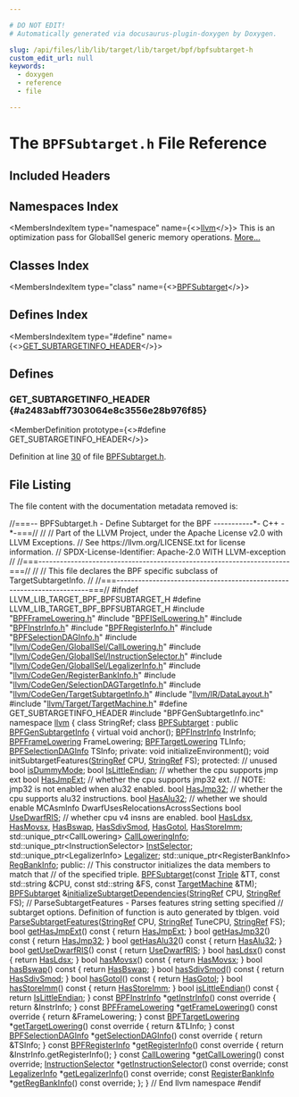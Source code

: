 ```yaml
---

# DO NOT EDIT!
# Automatically generated via docusaurus-plugin-doxygen by Doxygen.

slug: /api/files/lib/lib/target/lib/target/bpf/bpfsubtarget-h
custom_edit_url: null
keywords:
  - doxygen
  - reference
  - file

---
```





# The `BPFSubtarget.h` File Reference

<DoxygenPage pluginConfig={pluginConfig}>



## Included Headers

<IncludesList>
<IncludesListItem
  filePath="BPFFrameLowering.h"
  permalink="/docs/api/files/lib/lib/target/lib/target/bpf/bpfframelowering-h"
  isLocal="true" />
<IncludesListItem
  filePath="BPFISelLowering.h"
  permalink="/docs/api/files/lib/lib/target/lib/target/bpf/bpfisellowering-h"
  isLocal="true" />
<IncludesListItem
  filePath="BPFInstrInfo.h"
  permalink="/docs/api/files/lib/lib/target/lib/target/bpf/bpfinstrinfo-h"
  isLocal="true" />
<IncludesListItem
  filePath="BPFRegisterInfo.h"
  permalink="/docs/api/files/lib/lib/target/lib/target/bpf/bpfregisterinfo-h"
  isLocal="true" />
<IncludesListItem
  filePath="BPFSelectionDAGInfo.h"
  permalink="/docs/api/files/lib/lib/target/lib/target/bpf/bpfselectiondaginfo-h"
  isLocal="true" />
<IncludesListItem
  filePath="llvm/CodeGen/GlobalISel/CallLowering.h"
  permalink="/docs/api/files/include/include/llvm/include/llvm/codegen/include/llvm/codegen/globalisel/calllowering-h"
  isLocal="true" />
<IncludesListItem
  filePath="llvm/CodeGen/GlobalISel/InstructionSelector.h"
  permalink="/docs/api/files/include/include/llvm/include/llvm/codegen/include/llvm/codegen/globalisel/instructionselector-h"
  isLocal="true" />
<IncludesListItem
  filePath="llvm/CodeGen/GlobalISel/LegalizerInfo.h"
  permalink="/docs/api/files/include/include/llvm/include/llvm/codegen/include/llvm/codegen/globalisel/legalizerinfo-h"
  isLocal="true" />
<IncludesListItem
  filePath="llvm/CodeGen/RegisterBankInfo.h"
  permalink="/docs/api/files/include/include/llvm/include/llvm/codegen/registerbankinfo-h"
  isLocal="true" />
<IncludesListItem
  filePath="llvm/CodeGen/SelectionDAGTargetInfo.h"
  permalink="/docs/api/files/include/include/llvm/include/llvm/codegen/selectiondagtargetinfo-h"
  isLocal="true" />
<IncludesListItem
  filePath="llvm/CodeGen/TargetSubtargetInfo.h"
  permalink="/docs/api/files/include/include/llvm/include/llvm/codegen/targetsubtargetinfo-h"
  isLocal="true" />
<IncludesListItem
  filePath="llvm/IR/DataLayout.h"
  permalink="/docs/api/files/include/include/llvm/include/llvm/ir/datalayout-h"
  isLocal="true" />
<IncludesListItem
  filePath="llvm/Target/TargetMachine.h"
  permalink="/docs/api/files/include/include/llvm/include/llvm/target/targetmachine-h"
  isLocal="true" />
<IncludesListItem
  filePath="BPFGenSubtargetInfo.inc"
  permalink=""
  isLocal="true" />
</IncludesList>

## Namespaces Index

<MembersIndex>

<MembersIndexItem
  type="namespace"
  name={<><a href="/docs/api/namespaces/llvm">llvm</a></>}>
This is an optimization pass for GlobalISel generic memory operations. <a href="/docs/api/namespaces/llvm/#details">More...</a>
</MembersIndexItem>

</MembersIndex>

## Classes Index

<MembersIndex>

<MembersIndexItem
  type="class"
  name={<><a href="/docs/api/classes/llvm/bpfsubtarget">BPFSubtarget</a></>}>
</MembersIndexItem>

</MembersIndex>

## Defines Index

<MembersIndex>

<MembersIndexItem
  type="#define"
  name={<><a href="#a2483abff7303064e8c3556e28b976f85">GET&#95;SUBTARGETINFO&#95;HEADER</a></>}>
</MembersIndexItem>

</MembersIndex>


<SectionDefinition>

## Defines

### GET&#95;SUBTARGETINFO&#95;HEADER {#a2483abff7303064e8c3556e28b976f85}

<MemberDefinition
  prototype={<>#define GET&#95;SUBTARGETINFO&#95;HEADER</>}>

Definition at line <a href="#l00030">30</a> of file <a href="/docs/api/files/lib/lib/target/lib/target/bpf/bpfsubtarget-h">BPFSubtarget.h</a>.
</MemberDefinition>

</SectionDefinition>

## File Listing

The file content with the documentation metadata removed is:

<ProgramListing>

<Link id="l00001" /><CodeLine lineNumber="1"><Highlight kind="comment">//===-- BPFSubtarget.h - Define Subtarget for the BPF -----------&#42;- C++ -&#42;-===//</Highlight><Highlight kind="normal"></Highlight></CodeLine>
<Link id="l00002" /><CodeLine lineNumber="2"><Highlight kind="normal"></Highlight><Highlight kind="comment">//</Highlight><Highlight kind="normal"></Highlight></CodeLine>
<Link id="l00003" /><CodeLine lineNumber="3"><Highlight kind="normal"></Highlight><Highlight kind="comment">// Part of the LLVM Project, under the Apache License v2.0 with LLVM Exceptions.</Highlight><Highlight kind="normal"></Highlight></CodeLine>
<Link id="l00004" /><CodeLine lineNumber="4"><Highlight kind="normal"></Highlight><Highlight kind="comment">// See https://llvm.org/LICENSE.txt for license information.</Highlight><Highlight kind="normal"></Highlight></CodeLine>
<Link id="l00005" /><CodeLine lineNumber="5"><Highlight kind="normal"></Highlight><Highlight kind="comment">// SPDX-License-Identifier: Apache-2.0 WITH LLVM-exception</Highlight><Highlight kind="normal"></Highlight></CodeLine>
<Link id="l00006" /><CodeLine lineNumber="6"><Highlight kind="normal"></Highlight><Highlight kind="comment">//</Highlight><Highlight kind="normal"></Highlight></CodeLine>
<Link id="l00007" /><CodeLine lineNumber="7"><Highlight kind="normal"></Highlight><Highlight kind="comment">//===----------------------------------------------------------------------===//</Highlight><Highlight kind="normal"></Highlight></CodeLine>
<Link id="l00008" /><CodeLine lineNumber="8"><Highlight kind="normal"></Highlight><Highlight kind="comment">//</Highlight><Highlight kind="normal"></Highlight></CodeLine>
<Link id="l00009" /><CodeLine lineNumber="9"><Highlight kind="normal"></Highlight><Highlight kind="comment">// This file declares the BPF specific subclass of TargetSubtargetInfo.</Highlight><Highlight kind="normal"></Highlight></CodeLine>
<Link id="l00010" /><CodeLine lineNumber="10"><Highlight kind="normal"></Highlight><Highlight kind="comment">//</Highlight><Highlight kind="normal"></Highlight></CodeLine>
<Link id="l00011" /><CodeLine lineNumber="11"><Highlight kind="normal"></Highlight><Highlight kind="comment">//===----------------------------------------------------------------------===//</Highlight><Highlight kind="normal"></Highlight></CodeLine>
<Link id="l00012" /><CodeLine lineNumber="12"><Highlight kind="normal"></Highlight></CodeLine>
<Link id="l00013" /><CodeLine lineNumber="13"><Highlight kind="normal"></Highlight><Highlight kind="preprocessor">#ifndef LLVM&#95;LIB&#95;TARGET&#95;BPF&#95;BPFSUBTARGET&#95;H</Highlight><Highlight kind="normal"></Highlight></CodeLine>
<Link id="l00014" /><CodeLine lineNumber="14"><Highlight kind="normal"></Highlight><Highlight kind="preprocessor">#define LLVM&#95;LIB&#95;TARGET&#95;BPF&#95;BPFSUBTARGET&#95;H</Highlight><Highlight kind="normal"></Highlight></CodeLine>
<Link id="l00015" /><CodeLine lineNumber="15"><Highlight kind="normal"></Highlight></CodeLine>
<Link id="l00016" /><CodeLine lineNumber="16"><Highlight kind="normal"></Highlight><Highlight kind="preprocessor">#include &quot;<a href="/docs/api/files/lib/lib/target/lib/target/bpf/bpfframelowering-h">BPFFrameLowering.h</a>&quot;</Highlight><Highlight kind="normal"></Highlight></CodeLine>
<Link id="l00017" /><CodeLine lineNumber="17"><Highlight kind="normal"></Highlight><Highlight kind="preprocessor">#include &quot;<a href="/docs/api/files/lib/lib/target/lib/target/bpf/bpfisellowering-h">BPFISelLowering.h</a>&quot;</Highlight><Highlight kind="normal"></Highlight></CodeLine>
<Link id="l00018" /><CodeLine lineNumber="18"><Highlight kind="normal"></Highlight><Highlight kind="preprocessor">#include &quot;<a href="/docs/api/files/lib/lib/target/lib/target/bpf/bpfinstrinfo-h">BPFInstrInfo.h</a>&quot;</Highlight><Highlight kind="normal"></Highlight></CodeLine>
<Link id="l00019" /><CodeLine lineNumber="19"><Highlight kind="normal"></Highlight><Highlight kind="preprocessor">#include &quot;<a href="/docs/api/files/lib/lib/target/lib/target/bpf/bpfregisterinfo-h">BPFRegisterInfo.h</a>&quot;</Highlight><Highlight kind="normal"></Highlight></CodeLine>
<Link id="l00020" /><CodeLine lineNumber="20"><Highlight kind="normal"></Highlight><Highlight kind="preprocessor">#include &quot;<a href="/docs/api/files/lib/lib/target/lib/target/bpf/bpfselectiondaginfo-h">BPFSelectionDAGInfo.h</a>&quot;</Highlight><Highlight kind="normal"></Highlight></CodeLine>
<Link id="l00021" /><CodeLine lineNumber="21"><Highlight kind="normal"></Highlight><Highlight kind="preprocessor">#include &quot;<a href="/docs/api/files/include/include/llvm/include/llvm/codegen/include/llvm/codegen/globalisel/calllowering-h">llvm/CodeGen/GlobalISel/CallLowering.h</a>&quot;</Highlight><Highlight kind="normal"></Highlight></CodeLine>
<Link id="l00022" /><CodeLine lineNumber="22"><Highlight kind="normal"></Highlight><Highlight kind="preprocessor">#include &quot;<a href="/docs/api/files/include/include/llvm/include/llvm/codegen/include/llvm/codegen/globalisel/instructionselector-h">llvm/CodeGen/GlobalISel/InstructionSelector.h</a>&quot;</Highlight><Highlight kind="normal"></Highlight></CodeLine>
<Link id="l00023" /><CodeLine lineNumber="23"><Highlight kind="normal"></Highlight><Highlight kind="preprocessor">#include &quot;<a href="/docs/api/files/include/include/llvm/include/llvm/codegen/include/llvm/codegen/globalisel/legalizerinfo-h">llvm/CodeGen/GlobalISel/LegalizerInfo.h</a>&quot;</Highlight><Highlight kind="normal"></Highlight></CodeLine>
<Link id="l00024" /><CodeLine lineNumber="24"><Highlight kind="normal"></Highlight><Highlight kind="preprocessor">#include &quot;<a href="/docs/api/files/include/include/llvm/include/llvm/codegen/registerbankinfo-h">llvm/CodeGen/RegisterBankInfo.h</a>&quot;</Highlight><Highlight kind="normal"></Highlight></CodeLine>
<Link id="l00025" /><CodeLine lineNumber="25"><Highlight kind="normal"></Highlight><Highlight kind="preprocessor">#include &quot;<a href="/docs/api/files/include/include/llvm/include/llvm/codegen/selectiondagtargetinfo-h">llvm/CodeGen/SelectionDAGTargetInfo.h</a>&quot;</Highlight><Highlight kind="normal"></Highlight></CodeLine>
<Link id="l00026" /><CodeLine lineNumber="26"><Highlight kind="normal"></Highlight><Highlight kind="preprocessor">#include &quot;<a href="/docs/api/files/include/include/llvm/include/llvm/codegen/targetsubtargetinfo-h">llvm/CodeGen/TargetSubtargetInfo.h</a>&quot;</Highlight><Highlight kind="normal"></Highlight></CodeLine>
<Link id="l00027" /><CodeLine lineNumber="27"><Highlight kind="normal"></Highlight><Highlight kind="preprocessor">#include &quot;<a href="/docs/api/files/include/include/llvm/include/llvm/ir/datalayout-h">llvm/IR/DataLayout.h</a>&quot;</Highlight><Highlight kind="normal"></Highlight></CodeLine>
<Link id="l00028" /><CodeLine lineNumber="28"><Highlight kind="normal"></Highlight><Highlight kind="preprocessor">#include &quot;<a href="/docs/api/files/include/include/llvm/include/llvm/target/targetmachine-h">llvm/Target/TargetMachine.h</a>&quot;</Highlight><Highlight kind="normal"></Highlight></CodeLine>
<Link id="l00029" /><CodeLine lineNumber="29"><Highlight kind="normal"></Highlight></CodeLine>
<Link id="l00030" /><CodeLine lineNumber="30" lineLink="#a2483abff7303064e8c3556e28b976f85"><Highlight kind="normal"></Highlight><Highlight kind="preprocessor">#define GET&#95;SUBTARGETINFO&#95;HEADER</Highlight><Highlight kind="normal"></Highlight></CodeLine>
<Link id="l00031" /><CodeLine lineNumber="31"><Highlight kind="normal"></Highlight><Highlight kind="preprocessor">#include &quot;BPFGenSubtargetInfo.inc&quot;</Highlight><Highlight kind="normal"></Highlight></CodeLine>
<Link id="l00032" /><CodeLine lineNumber="32"><Highlight kind="normal"></Highlight></CodeLine>
<Link id="l00033" /><CodeLine lineNumber="33"><Highlight kind="normal"></Highlight><Highlight kind="keyword">namespace </Highlight><Highlight kind="normal"><a href="/docs/api/namespaces/llvm">llvm</a> &#123;</Highlight></CodeLine>
<Link id="l00034" /><CodeLine lineNumber="34"><Highlight kind="normal"></Highlight><Highlight kind="keyword">class </Highlight><Highlight kind="normal">StringRef;</Highlight></CodeLine>
<Link id="l00035" /><CodeLine lineNumber="35"><Highlight kind="normal"></Highlight></CodeLine>
<Link id="l00036" /><CodeLine lineNumber="36" lineLink="/docs/api/classes/llvm/bpfsubtarget"><Highlight kind="normal"></Highlight><Highlight kind="keyword">class </Highlight><Highlight kind="normal"><a href="/docs/api/classes/llvm/bpfsubtarget/#a12762ee21e307b79f5c7594c7fd6e63a">BPFSubtarget</a> : </Highlight><Highlight kind="keyword">public</Highlight><Highlight kind="normal"> <a href="/docs/api/classes/bpfgensubtargetinfo">BPFGenSubtargetInfo</a> &#123;</Highlight></CodeLine>
<Link id="l00037" /><CodeLine lineNumber="37"><Highlight kind="normal">  </Highlight><Highlight kind="keyword">virtual</Highlight><Highlight kind="normal"> </Highlight><Highlight kind="keywordtype">void</Highlight><Highlight kind="normal"> anchor();</Highlight></CodeLine>
<Link id="l00038" /><CodeLine lineNumber="38"><Highlight kind="normal">  <a href="/docs/api/classes/llvm/bpfinstrinfo">BPFInstrInfo</a> InstrInfo;</Highlight></CodeLine>
<Link id="l00039" /><CodeLine lineNumber="39"><Highlight kind="normal">  <a href="/docs/api/classes/llvm/bpfframelowering">BPFFrameLowering</a> FrameLowering;</Highlight></CodeLine>
<Link id="l00040" /><CodeLine lineNumber="40"><Highlight kind="normal">  <a href="/docs/api/classes/llvm/bpftargetlowering">BPFTargetLowering</a> TLInfo;</Highlight></CodeLine>
<Link id="l00041" /><CodeLine lineNumber="41"><Highlight kind="normal">  <a href="/docs/api/classes/llvm/bpfselectiondaginfo">BPFSelectionDAGInfo</a> TSInfo;</Highlight></CodeLine>
<Link id="l00042" /><CodeLine lineNumber="42"><Highlight kind="normal"></Highlight></CodeLine>
<Link id="l00043" /><CodeLine lineNumber="43"><Highlight kind="normal"></Highlight><Highlight kind="keyword">private</Highlight><Highlight kind="normal">:</Highlight></CodeLine>
<Link id="l00044" /><CodeLine lineNumber="44"><Highlight kind="normal">  </Highlight><Highlight kind="keywordtype">void</Highlight><Highlight kind="normal"> initializeEnvironment();</Highlight></CodeLine>
<Link id="l00045" /><CodeLine lineNumber="45"><Highlight kind="normal">  </Highlight><Highlight kind="keywordtype">void</Highlight><Highlight kind="normal"> initSubtargetFeatures(<a href="/docs/api/classes/llvm/stringref">StringRef</a> CPU, <a href="/docs/api/classes/llvm/stringref">StringRef</a> FS);</Highlight></CodeLine>
<Link id="l00046" /><CodeLine lineNumber="46"><Highlight kind="normal"></Highlight></CodeLine>
<Link id="l00047" /><CodeLine lineNumber="47"><Highlight kind="normal"></Highlight><Highlight kind="keyword">protected</Highlight><Highlight kind="normal">:</Highlight></CodeLine>
<Link id="l00048" /><CodeLine lineNumber="48"><Highlight kind="normal">  </Highlight><Highlight kind="comment">// unused</Highlight><Highlight kind="normal"></Highlight></CodeLine>
<Link id="l00049" /><CodeLine lineNumber="49" lineLink="/docs/api/classes/llvm/bpfsubtarget/#ae8faf5217b09c264f02eacbee7d3a567"><Highlight kind="normal">  </Highlight><Highlight kind="keywordtype">bool</Highlight><Highlight kind="normal"> <a href="/docs/api/classes/llvm/bpfsubtarget/#ae8faf5217b09c264f02eacbee7d3a567">isDummyMode</a>;</Highlight></CodeLine>
<Link id="l00050" /><CodeLine lineNumber="50"><Highlight kind="normal"></Highlight></CodeLine>
<Link id="l00051" /><CodeLine lineNumber="51" lineLink="/docs/api/classes/llvm/bpfsubtarget/#a9f5546daedc12249a58e196ed72bf1c2"><Highlight kind="normal">  </Highlight><Highlight kind="keywordtype">bool</Highlight><Highlight kind="normal"> <a href="/docs/api/classes/llvm/bpfsubtarget/#a9f5546daedc12249a58e196ed72bf1c2">IsLittleEndian</a>;</Highlight></CodeLine>
<Link id="l00052" /><CodeLine lineNumber="52"><Highlight kind="normal"></Highlight></CodeLine>
<Link id="l00053" /><CodeLine lineNumber="53"><Highlight kind="normal">  </Highlight><Highlight kind="comment">// whether the cpu supports jmp ext</Highlight><Highlight kind="normal"></Highlight></CodeLine>
<Link id="l00054" /><CodeLine lineNumber="54" lineLink="/docs/api/classes/llvm/bpfsubtarget/#a4b5eee2d1f9d72c532e5777107640e98"><Highlight kind="normal">  </Highlight><Highlight kind="keywordtype">bool</Highlight><Highlight kind="normal"> <a href="/docs/api/classes/llvm/bpfsubtarget/#a4b5eee2d1f9d72c532e5777107640e98">HasJmpExt</a>;</Highlight></CodeLine>
<Link id="l00055" /><CodeLine lineNumber="55"><Highlight kind="normal"></Highlight></CodeLine>
<Link id="l00056" /><CodeLine lineNumber="56"><Highlight kind="normal">  </Highlight><Highlight kind="comment">// whether the cpu supports jmp32 ext.</Highlight><Highlight kind="normal"></Highlight></CodeLine>
<Link id="l00057" /><CodeLine lineNumber="57"><Highlight kind="normal">  </Highlight><Highlight kind="comment">// NOTE: jmp32 is not enabled when alu32 enabled.</Highlight><Highlight kind="normal"></Highlight></CodeLine>
<Link id="l00058" /><CodeLine lineNumber="58" lineLink="/docs/api/classes/llvm/bpfsubtarget/#ab36fac9445d6e6a3f54c76f51203ed75"><Highlight kind="normal">  </Highlight><Highlight kind="keywordtype">bool</Highlight><Highlight kind="normal"> <a href="/docs/api/classes/llvm/bpfsubtarget/#ab36fac9445d6e6a3f54c76f51203ed75">HasJmp32</a>;</Highlight></CodeLine>
<Link id="l00059" /><CodeLine lineNumber="59"><Highlight kind="normal"></Highlight></CodeLine>
<Link id="l00060" /><CodeLine lineNumber="60"><Highlight kind="normal">  </Highlight><Highlight kind="comment">// whether the cpu supports alu32 instructions.</Highlight><Highlight kind="normal"></Highlight></CodeLine>
<Link id="l00061" /><CodeLine lineNumber="61" lineLink="/docs/api/classes/llvm/bpfsubtarget/#a0441efda13f70b66a72faa940dc284b8"><Highlight kind="normal">  </Highlight><Highlight kind="keywordtype">bool</Highlight><Highlight kind="normal"> <a href="/docs/api/classes/llvm/bpfsubtarget/#a0441efda13f70b66a72faa940dc284b8">HasAlu32</a>;</Highlight></CodeLine>
<Link id="l00062" /><CodeLine lineNumber="62"><Highlight kind="normal"></Highlight></CodeLine>
<Link id="l00063" /><CodeLine lineNumber="63"><Highlight kind="normal">  </Highlight><Highlight kind="comment">// whether we should enable MCAsmInfo DwarfUsesRelocationsAcrossSections</Highlight><Highlight kind="normal"></Highlight></CodeLine>
<Link id="l00064" /><CodeLine lineNumber="64" lineLink="/docs/api/classes/llvm/bpfsubtarget/#aa4f9d08b20272ae4572f5e472c60116f"><Highlight kind="normal">  </Highlight><Highlight kind="keywordtype">bool</Highlight><Highlight kind="normal"> <a href="/docs/api/classes/llvm/bpfsubtarget/#aa4f9d08b20272ae4572f5e472c60116f">UseDwarfRIS</a>;</Highlight></CodeLine>
<Link id="l00065" /><CodeLine lineNumber="65"><Highlight kind="normal"></Highlight></CodeLine>
<Link id="l00066" /><CodeLine lineNumber="66"><Highlight kind="normal">  </Highlight><Highlight kind="comment">// whether cpu v4 insns are enabled.</Highlight><Highlight kind="normal"></Highlight></CodeLine>
<Link id="l00067" /><CodeLine lineNumber="67" lineLink="/docs/api/classes/llvm/bpfsubtarget/#a0889bd38143383a397024c139c399603"><Highlight kind="normal">  </Highlight><Highlight kind="keywordtype">bool</Highlight><Highlight kind="normal"> <a href="/docs/api/classes/llvm/bpfsubtarget/#ab80177300cbb68cb930613ac2c77e5fe">HasLdsx</a>, <a href="/docs/api/classes/llvm/bpfsubtarget/#ab6bfbab0d6e473240a5ba6ce94e0b908">HasMovsx</a>, <a href="/docs/api/classes/llvm/bpfsubtarget/#a0889bd38143383a397024c139c399603">HasBswap</a>, <a href="/docs/api/classes/llvm/bpfsubtarget/#aaae018b82e467ff958a55bfccecb5e38">HasSdivSmod</a>, <a href="/docs/api/classes/llvm/bpfsubtarget/#acb619d0dfe4716bc4fc5b33531437f51">HasGotol</a>, <a href="/docs/api/classes/llvm/bpfsubtarget/#a9e54c8f06c186f096669b77c7c8e6ec6">HasStoreImm</a>;</Highlight></CodeLine>
<Link id="l00068" /><CodeLine lineNumber="68"><Highlight kind="normal"></Highlight></CodeLine>
<Link id="l00069" /><CodeLine lineNumber="69" lineLink="/docs/api/classes/llvm/bpfsubtarget/#a8b8ffea03f9ccb188321ab50031c3faa"><Highlight kind="normal">  std::unique&#95;ptr&lt;CallLowering&gt; <a href="/docs/api/classes/llvm/bpfsubtarget/#a8b8ffea03f9ccb188321ab50031c3faa">CallLoweringInfo</a>;</Highlight></CodeLine>
<Link id="l00070" /><CodeLine lineNumber="70" lineLink="/docs/api/classes/llvm/bpfsubtarget/#a5cce3ff3fdb0094b4bf7926b48a64ccc"><Highlight kind="normal">  std::unique&#95;ptr&lt;InstructionSelector&gt; <a href="/docs/api/classes/llvm/bpfsubtarget/#a5cce3ff3fdb0094b4bf7926b48a64ccc">InstSelector</a>;</Highlight></CodeLine>
<Link id="l00071" /><CodeLine lineNumber="71" lineLink="/docs/api/classes/llvm/bpfsubtarget/#a7268ffbd46f4bb70d4924f1b2526af39"><Highlight kind="normal">  std::unique&#95;ptr&lt;LegalizerInfo&gt; <a href="/docs/api/classes/llvm/bpfsubtarget/#a7268ffbd46f4bb70d4924f1b2526af39">Legalizer</a>;</Highlight></CodeLine>
<Link id="l00072" /><CodeLine lineNumber="72" lineLink="/docs/api/classes/llvm/bpfsubtarget/#ac6cabd1cf62f0109fcc7c0c287322d38"><Highlight kind="normal">  std::unique&#95;ptr&lt;RegisterBankInfo&gt; <a href="/docs/api/classes/llvm/bpfsubtarget/#ac6cabd1cf62f0109fcc7c0c287322d38">RegBankInfo</a>;</Highlight></CodeLine>
<Link id="l00073" /><CodeLine lineNumber="73"><Highlight kind="normal"></Highlight></CodeLine>
<Link id="l00074" /><CodeLine lineNumber="74"><Highlight kind="normal"></Highlight><Highlight kind="keyword">public</Highlight><Highlight kind="normal">:</Highlight></CodeLine>
<Link id="l00075" /><CodeLine lineNumber="75"><Highlight kind="normal">  </Highlight><Highlight kind="comment">// This constructor initializes the data members to match that</Highlight><Highlight kind="normal"></Highlight></CodeLine>
<Link id="l00076" /><CodeLine lineNumber="76"><Highlight kind="normal">  </Highlight><Highlight kind="comment">// of the specified triple.</Highlight><Highlight kind="normal"></Highlight></CodeLine>
<Link id="l00077" /><CodeLine lineNumber="77"><Highlight kind="normal">  <a href="/docs/api/classes/llvm/bpfsubtarget/#a12762ee21e307b79f5c7594c7fd6e63a">BPFSubtarget</a>(</Highlight><Highlight kind="keyword">const</Highlight><Highlight kind="normal"> <a href="/docs/api/classes/llvm/triple">Triple</a> &amp;TT, </Highlight><Highlight kind="keyword">const</Highlight><Highlight kind="normal"> std::string &amp;CPU, </Highlight><Highlight kind="keyword">const</Highlight><Highlight kind="normal"> std::string &amp;FS,</Highlight></CodeLine>
<Link id="l00078" /><CodeLine lineNumber="78"><Highlight kind="normal">               </Highlight><Highlight kind="keyword">const</Highlight><Highlight kind="normal"> <a href="/docs/api/classes/llvm/targetmachine">TargetMachine</a> &amp;TM);</Highlight></CodeLine>
<Link id="l00079" /><CodeLine lineNumber="79"><Highlight kind="normal"></Highlight></CodeLine>
<Link id="l00080" /><CodeLine lineNumber="80"><Highlight kind="normal">  <a href="/docs/api/classes/llvm/bpfsubtarget/#a12762ee21e307b79f5c7594c7fd6e63a">BPFSubtarget</a> &amp;<a href="/docs/api/classes/llvm/bpfsubtarget/#a4d43672231a5ab2a98f4b9718a111f74">initializeSubtargetDependencies</a>(<a href="/docs/api/classes/llvm/stringref">StringRef</a> CPU, <a href="/docs/api/classes/llvm/stringref">StringRef</a> FS);</Highlight></CodeLine>
<Link id="l00081" /><CodeLine lineNumber="81"><Highlight kind="normal"></Highlight></CodeLine>
<Link id="l00082" /><CodeLine lineNumber="82"><Highlight kind="normal">  </Highlight><Highlight kind="comment">// ParseSubtargetFeatures - Parses features string setting specified</Highlight><Highlight kind="normal"></Highlight></CodeLine>
<Link id="l00083" /><CodeLine lineNumber="83"><Highlight kind="normal">  </Highlight><Highlight kind="comment">// subtarget options.  Definition of function is auto generated by tblgen.</Highlight><Highlight kind="normal"></Highlight></CodeLine>
<Link id="l00084" /><CodeLine lineNumber="84" lineLink="/docs/api/classes/llvm/bpfsubtarget/#af10dda6851d7f9ac160a3f69f4a6c4bd"><Highlight kind="normal">  </Highlight><Highlight kind="keywordtype">void</Highlight><Highlight kind="normal"> <a href="/docs/api/classes/llvm/bpfsubtarget/#af10dda6851d7f9ac160a3f69f4a6c4bd">ParseSubtargetFeatures</a>(<a href="/docs/api/classes/llvm/stringref">StringRef</a> CPU, <a href="/docs/api/classes/llvm/stringref">StringRef</a> TuneCPU, <a href="/docs/api/classes/llvm/stringref">StringRef</a> FS);</Highlight></CodeLine>
<Link id="l00085" /><CodeLine lineNumber="85" lineLink="/docs/api/classes/llvm/bpfsubtarget/#a73f4afceaae849cc2444831fefb7045f"><Highlight kind="normal">  </Highlight><Highlight kind="keywordtype">bool</Highlight><Highlight kind="normal"> <a href="/docs/api/classes/llvm/bpfsubtarget/#a73f4afceaae849cc2444831fefb7045f">getHasJmpExt</a>()</Highlight><Highlight kind="keyword"> const </Highlight><Highlight kind="normal">&#123; </Highlight><Highlight kind="keywordflow">return</Highlight><Highlight kind="normal"> <a href="/docs/api/classes/llvm/bpfsubtarget/#a4b5eee2d1f9d72c532e5777107640e98">HasJmpExt</a>; &#125;</Highlight></CodeLine>
<Link id="l00086" /><CodeLine lineNumber="86" lineLink="/docs/api/classes/llvm/bpfsubtarget/#abed21af3c3ed410fbbde5a0ec67c79a6"><Highlight kind="normal">  </Highlight><Highlight kind="keywordtype">bool</Highlight><Highlight kind="normal"> <a href="/docs/api/classes/llvm/bpfsubtarget/#abed21af3c3ed410fbbde5a0ec67c79a6">getHasJmp32</a>()</Highlight><Highlight kind="keyword"> const </Highlight><Highlight kind="normal">&#123; </Highlight><Highlight kind="keywordflow">return</Highlight><Highlight kind="normal"> <a href="/docs/api/classes/llvm/bpfsubtarget/#ab36fac9445d6e6a3f54c76f51203ed75">HasJmp32</a>; &#125;</Highlight></CodeLine>
<Link id="l00087" /><CodeLine lineNumber="87" lineLink="/docs/api/classes/llvm/bpfsubtarget/#af9a921127a02db4e41f601c83ad2a7df"><Highlight kind="normal">  </Highlight><Highlight kind="keywordtype">bool</Highlight><Highlight kind="normal"> <a href="/docs/api/classes/llvm/bpfsubtarget/#af9a921127a02db4e41f601c83ad2a7df">getHasAlu32</a>()</Highlight><Highlight kind="keyword"> const </Highlight><Highlight kind="normal">&#123; </Highlight><Highlight kind="keywordflow">return</Highlight><Highlight kind="normal"> <a href="/docs/api/classes/llvm/bpfsubtarget/#a0441efda13f70b66a72faa940dc284b8">HasAlu32</a>; &#125;</Highlight></CodeLine>
<Link id="l00088" /><CodeLine lineNumber="88" lineLink="/docs/api/classes/llvm/bpfsubtarget/#a289daa9730ed3dbc379d3b9525400e20"><Highlight kind="normal">  </Highlight><Highlight kind="keywordtype">bool</Highlight><Highlight kind="normal"> <a href="/docs/api/classes/llvm/bpfsubtarget/#a289daa9730ed3dbc379d3b9525400e20">getUseDwarfRIS</a>()</Highlight><Highlight kind="keyword"> const </Highlight><Highlight kind="normal">&#123; </Highlight><Highlight kind="keywordflow">return</Highlight><Highlight kind="normal"> <a href="/docs/api/classes/llvm/bpfsubtarget/#aa4f9d08b20272ae4572f5e472c60116f">UseDwarfRIS</a>; &#125;</Highlight></CodeLine>
<Link id="l00089" /><CodeLine lineNumber="89" lineLink="/docs/api/classes/llvm/bpfsubtarget/#aa5803e9679dc24980542992d1e36f48c"><Highlight kind="normal">  </Highlight><Highlight kind="keywordtype">bool</Highlight><Highlight kind="normal"> <a href="/docs/api/classes/llvm/bpfsubtarget/#aa5803e9679dc24980542992d1e36f48c">hasLdsx</a>()</Highlight><Highlight kind="keyword"> const </Highlight><Highlight kind="normal">&#123; </Highlight><Highlight kind="keywordflow">return</Highlight><Highlight kind="normal"> <a href="/docs/api/classes/llvm/bpfsubtarget/#ab80177300cbb68cb930613ac2c77e5fe">HasLdsx</a>; &#125;</Highlight></CodeLine>
<Link id="l00090" /><CodeLine lineNumber="90" lineLink="/docs/api/classes/llvm/bpfsubtarget/#ab651fa4ef89db6d242a46450767e21b5"><Highlight kind="normal">  </Highlight><Highlight kind="keywordtype">bool</Highlight><Highlight kind="normal"> <a href="/docs/api/classes/llvm/bpfsubtarget/#ab651fa4ef89db6d242a46450767e21b5">hasMovsx</a>()</Highlight><Highlight kind="keyword"> const </Highlight><Highlight kind="normal">&#123; </Highlight><Highlight kind="keywordflow">return</Highlight><Highlight kind="normal"> <a href="/docs/api/classes/llvm/bpfsubtarget/#ab6bfbab0d6e473240a5ba6ce94e0b908">HasMovsx</a>; &#125;</Highlight></CodeLine>
<Link id="l00091" /><CodeLine lineNumber="91" lineLink="/docs/api/classes/llvm/bpfsubtarget/#a630afce62c2a67927fbe0450935e4569"><Highlight kind="normal">  </Highlight><Highlight kind="keywordtype">bool</Highlight><Highlight kind="normal"> <a href="/docs/api/classes/llvm/bpfsubtarget/#a630afce62c2a67927fbe0450935e4569">hasBswap</a>()</Highlight><Highlight kind="keyword"> const </Highlight><Highlight kind="normal">&#123; </Highlight><Highlight kind="keywordflow">return</Highlight><Highlight kind="normal"> <a href="/docs/api/classes/llvm/bpfsubtarget/#a0889bd38143383a397024c139c399603">HasBswap</a>; &#125;</Highlight></CodeLine>
<Link id="l00092" /><CodeLine lineNumber="92" lineLink="/docs/api/classes/llvm/bpfsubtarget/#a2a8fa3f4b46451c535b1e5936e519a9b"><Highlight kind="normal">  </Highlight><Highlight kind="keywordtype">bool</Highlight><Highlight kind="normal"> <a href="/docs/api/classes/llvm/bpfsubtarget/#a2a8fa3f4b46451c535b1e5936e519a9b">hasSdivSmod</a>()</Highlight><Highlight kind="keyword"> const </Highlight><Highlight kind="normal">&#123; </Highlight><Highlight kind="keywordflow">return</Highlight><Highlight kind="normal"> <a href="/docs/api/classes/llvm/bpfsubtarget/#aaae018b82e467ff958a55bfccecb5e38">HasSdivSmod</a>; &#125;</Highlight></CodeLine>
<Link id="l00093" /><CodeLine lineNumber="93" lineLink="/docs/api/classes/llvm/bpfsubtarget/#aa8119dc16ac589a57ec04b24f0003d7e"><Highlight kind="normal">  </Highlight><Highlight kind="keywordtype">bool</Highlight><Highlight kind="normal"> <a href="/docs/api/classes/llvm/bpfsubtarget/#aa8119dc16ac589a57ec04b24f0003d7e">hasGotol</a>()</Highlight><Highlight kind="keyword"> const </Highlight><Highlight kind="normal">&#123; </Highlight><Highlight kind="keywordflow">return</Highlight><Highlight kind="normal"> <a href="/docs/api/classes/llvm/bpfsubtarget/#acb619d0dfe4716bc4fc5b33531437f51">HasGotol</a>; &#125;</Highlight></CodeLine>
<Link id="l00094" /><CodeLine lineNumber="94" lineLink="/docs/api/classes/llvm/bpfsubtarget/#af2146b33b57c277715b230eb13a1c850"><Highlight kind="normal">  </Highlight><Highlight kind="keywordtype">bool</Highlight><Highlight kind="normal"> <a href="/docs/api/classes/llvm/bpfsubtarget/#af2146b33b57c277715b230eb13a1c850">hasStoreImm</a>()</Highlight><Highlight kind="keyword"> const </Highlight><Highlight kind="normal">&#123; </Highlight><Highlight kind="keywordflow">return</Highlight><Highlight kind="normal"> <a href="/docs/api/classes/llvm/bpfsubtarget/#a9e54c8f06c186f096669b77c7c8e6ec6">HasStoreImm</a>; &#125;</Highlight></CodeLine>
<Link id="l00095" /><CodeLine lineNumber="95"><Highlight kind="normal"></Highlight></CodeLine>
<Link id="l00096" /><CodeLine lineNumber="96" lineLink="/docs/api/classes/llvm/bpfsubtarget/#ad7ba4586675e348bdcaf43edb4edbe70"><Highlight kind="normal">  </Highlight><Highlight kind="keywordtype">bool</Highlight><Highlight kind="normal"> <a href="/docs/api/classes/llvm/bpfsubtarget/#ad7ba4586675e348bdcaf43edb4edbe70">isLittleEndian</a>()</Highlight><Highlight kind="keyword"> const </Highlight><Highlight kind="normal">&#123; </Highlight><Highlight kind="keywordflow">return</Highlight><Highlight kind="normal"> <a href="/docs/api/classes/llvm/bpfsubtarget/#a9f5546daedc12249a58e196ed72bf1c2">IsLittleEndian</a>; &#125;</Highlight></CodeLine>
<Link id="l00097" /><CodeLine lineNumber="97"><Highlight kind="normal"></Highlight></CodeLine>
<Link id="l00098" /><CodeLine lineNumber="98" lineLink="/docs/api/classes/llvm/bpfsubtarget/#a3a26d418c2e3cd6c22bea6bae3c0de12"><Highlight kind="normal">  </Highlight><Highlight kind="keyword">const</Highlight><Highlight kind="normal"> <a href="/docs/api/classes/llvm/bpfinstrinfo">BPFInstrInfo</a> &#42;<a href="/docs/api/classes/llvm/bpfsubtarget/#a3a26d418c2e3cd6c22bea6bae3c0de12">getInstrInfo</a>()</Highlight><Highlight kind="keyword"> const override </Highlight><Highlight kind="normal">&#123; </Highlight><Highlight kind="keywordflow">return</Highlight><Highlight kind="normal"> &amp;InstrInfo; &#125;</Highlight></CodeLine>
<Link id="l00099" /><CodeLine lineNumber="99" lineLink="/docs/api/classes/llvm/bpfsubtarget/#a6cadb707d86c6357babe7c46be669bf2"><Highlight kind="normal">  </Highlight><Highlight kind="keyword">const</Highlight><Highlight kind="normal"> <a href="/docs/api/classes/llvm/bpfframelowering">BPFFrameLowering</a> &#42;<a href="/docs/api/classes/llvm/bpfsubtarget/#a6cadb707d86c6357babe7c46be669bf2">getFrameLowering</a>()</Highlight><Highlight kind="keyword"> const override </Highlight><Highlight kind="normal">&#123;</Highlight></CodeLine>
<Link id="l00100" /><CodeLine lineNumber="100"><Highlight kind="normal">    </Highlight><Highlight kind="keywordflow">return</Highlight><Highlight kind="normal"> &amp;FrameLowering;</Highlight></CodeLine>
<Link id="l00101" /><CodeLine lineNumber="101"><Highlight kind="normal">  &#125;</Highlight></CodeLine>
<Link id="l00102" /><CodeLine lineNumber="102" lineLink="/docs/api/classes/llvm/bpfsubtarget/#ad6d1f2597adb546643c4316a6f4e7814"><Highlight kind="normal">  </Highlight><Highlight kind="keyword">const</Highlight><Highlight kind="normal"> <a href="/docs/api/classes/llvm/bpftargetlowering">BPFTargetLowering</a> &#42;<a href="/docs/api/classes/llvm/bpfsubtarget/#ad6d1f2597adb546643c4316a6f4e7814">getTargetLowering</a>()</Highlight><Highlight kind="keyword"> const override </Highlight><Highlight kind="normal">&#123;</Highlight></CodeLine>
<Link id="l00103" /><CodeLine lineNumber="103"><Highlight kind="normal">    </Highlight><Highlight kind="keywordflow">return</Highlight><Highlight kind="normal"> &amp;TLInfo;</Highlight></CodeLine>
<Link id="l00104" /><CodeLine lineNumber="104"><Highlight kind="normal">  &#125;</Highlight></CodeLine>
<Link id="l00105" /><CodeLine lineNumber="105" lineLink="/docs/api/classes/llvm/bpfsubtarget/#a8cbb387a7582a2af736a8f71e8c61137"><Highlight kind="normal">  </Highlight><Highlight kind="keyword">const</Highlight><Highlight kind="normal"> <a href="/docs/api/classes/llvm/bpfselectiondaginfo">BPFSelectionDAGInfo</a> &#42;<a href="/docs/api/classes/llvm/bpfsubtarget/#a8cbb387a7582a2af736a8f71e8c61137">getSelectionDAGInfo</a>()</Highlight><Highlight kind="keyword"> const override </Highlight><Highlight kind="normal">&#123;</Highlight></CodeLine>
<Link id="l00106" /><CodeLine lineNumber="106"><Highlight kind="normal">    </Highlight><Highlight kind="keywordflow">return</Highlight><Highlight kind="normal"> &amp;TSInfo;</Highlight></CodeLine>
<Link id="l00107" /><CodeLine lineNumber="107"><Highlight kind="normal">  &#125;</Highlight></CodeLine>
<Link id="l00108" /><CodeLine lineNumber="108" lineLink="/docs/api/classes/llvm/bpfsubtarget/#ac8d35dad93874ab572c7754aacaf6fc9"><Highlight kind="normal">  </Highlight><Highlight kind="keyword">const</Highlight><Highlight kind="normal"> <a href="/docs/api/structs/llvm/bpfregisterinfo">BPFRegisterInfo</a> &#42;<a href="/docs/api/classes/llvm/bpfsubtarget/#ac8d35dad93874ab572c7754aacaf6fc9">getRegisterInfo</a>()</Highlight><Highlight kind="keyword"> const override </Highlight><Highlight kind="normal">&#123;</Highlight></CodeLine>
<Link id="l00109" /><CodeLine lineNumber="109"><Highlight kind="normal">    </Highlight><Highlight kind="keywordflow">return</Highlight><Highlight kind="normal"> &amp;InstrInfo.getRegisterInfo();</Highlight></CodeLine>
<Link id="l00110" /><CodeLine lineNumber="110"><Highlight kind="normal">  &#125;</Highlight></CodeLine>
<Link id="l00111" /><CodeLine lineNumber="111"><Highlight kind="normal"></Highlight></CodeLine>
<Link id="l00112" /><CodeLine lineNumber="112"><Highlight kind="normal">  </Highlight><Highlight kind="keyword">const</Highlight><Highlight kind="normal"> <a href="/docs/api/classes/llvm/calllowering">CallLowering</a> &#42;<a href="/docs/api/classes/llvm/bpfsubtarget/#a9bde0d57e417c948ff017f29c4de00b8">getCallLowering</a>() </Highlight><Highlight kind="keyword">const override</Highlight><Highlight kind="normal">;</Highlight></CodeLine>
<Link id="l00113" /><CodeLine lineNumber="113"><Highlight kind="normal">  <a href="/docs/api/classes/llvm/instructionselector">InstructionSelector</a> &#42;<a href="/docs/api/classes/llvm/bpfsubtarget/#a1743ef8a9fa4ee283780e942c18ab2ef">getInstructionSelector</a>() </Highlight><Highlight kind="keyword">const override</Highlight><Highlight kind="normal">;</Highlight></CodeLine>
<Link id="l00114" /><CodeLine lineNumber="114"><Highlight kind="normal">  </Highlight><Highlight kind="keyword">const</Highlight><Highlight kind="normal"> <a href="/docs/api/classes/llvm/legalizerinfo">LegalizerInfo</a> &#42;<a href="/docs/api/classes/llvm/bpfsubtarget/#ae27912b6743492fb598f85b7a16938e0">getLegalizerInfo</a>() </Highlight><Highlight kind="keyword">const override</Highlight><Highlight kind="normal">;</Highlight></CodeLine>
<Link id="l00115" /><CodeLine lineNumber="115"><Highlight kind="normal">  </Highlight><Highlight kind="keyword">const</Highlight><Highlight kind="normal"> <a href="/docs/api/classes/llvm/registerbankinfo">RegisterBankInfo</a> &#42;<a href="/docs/api/classes/llvm/bpfsubtarget/#acb455ce09be38a9e02d15d4090b751de">getRegBankInfo</a>() </Highlight><Highlight kind="keyword">const override</Highlight><Highlight kind="normal">;</Highlight></CodeLine>
<Link id="l00116" /><CodeLine lineNumber="116"><Highlight kind="normal">&#125;;</Highlight></CodeLine>
<Link id="l00117" /><CodeLine lineNumber="117"><Highlight kind="normal">&#125; </Highlight><Highlight kind="comment">// End llvm namespace</Highlight><Highlight kind="normal"></Highlight></CodeLine>
<Link id="l00118" /><CodeLine lineNumber="118"><Highlight kind="normal"></Highlight></CodeLine>
<Link id="l00119" /><CodeLine lineNumber="119"><Highlight kind="normal"></Highlight><Highlight kind="preprocessor">#endif</Highlight></CodeLine>

</ProgramListing>

</DoxygenPage>
